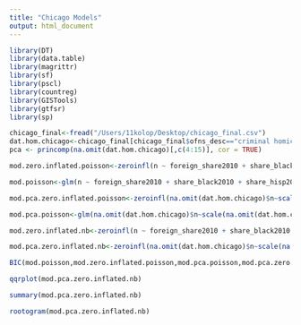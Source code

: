```yaml
---
title: "Chicago Models"
output: html_document
---
```


```r
library(DT)
library(data.table)
library(magrittr)
library(sf)
library(pscl)
library(countreg)
library(GISTools)
library(gtfsr)
library(sp)
```

```r
chicago_final<-fread("/Users/11kolop/Desktop/chicago_final.csv")
dat.hom.chicago<-chicago_final[chicago_final$ofns_desc=="criminal homicide",]
pca <- princomp(na.omit(dat.hom.chicago)[,c(4:15)], cor = TRUE)

mod.zero.inflated.poisson<-zeroinfl(n ~ foreign_share2010 + share_black2010 + share_hisp2010 + singleparent_share2010+mail_return_rate2010 + scale(transp/sqmi), data = na.omit(dat.hom.chicago),dist="poisson")

mod.poisson<-glm(n ~ foreign_share2010 + share_black2010 + share_hisp2010 + singleparent_share2010+mail_return_rate2010 + scale(transp/sqmi), data = na.omit(dat.hom.chicago),family="poisson")

mod.pca.zero.inflated.poisson<-zeroinfl(na.omit(dat.hom.chicago)$n~scale(na.omit(dat.hom.chicago)$transp/na.omit(dat.hom.chicago)$sqmi)+pca$scores[,1] + pca$scores[,2]+pca$scores[,3] + pca$scores[,4],dist="poisson")

mod.pca.poisson<-glm(na.omit(dat.hom.chicago)$n~scale(na.omit(dat.hom.chicago)$transp/na.omit(dat.hom.chicago)$sqmi)+pca$scores[,1] + pca$scores[,2]+pca$scores[,3] + pca$scores[,4],family="poisson")

mod.zero.inflated.nb<-zeroinfl(n ~ foreign_share2010 + share_black2010 + share_hisp2010 + singleparent_share2010+mail_return_rate2010 + scale(transp/sqmi), data = na.omit(dat.hom.chicago),dist="negbin")

mod.pca.zero.inflated.nb<-zeroinfl(na.omit(dat.hom.chicago)$n~scale(na.omit(dat.hom.chicago)$transp/na.omit(dat.hom.chicago)$sqmi)+pca$scores[,1] + pca$scores[,2]+pca$scores[,3] + pca$scores[,4],dist="negbin")

BIC(mod.poisson,mod.zero.inflated.poisson,mod.pca.poisson,mod.pca.zero.inflated.poisson,mod.zero.inflated.nb,mod.pca.zero.inflated.nb)

qqrplot(mod.pca.zero.inflated.nb)

summary(mod.pca.zero.inflated.nb)

rootogram(mod.pca.zero.inflated.nb)
```
